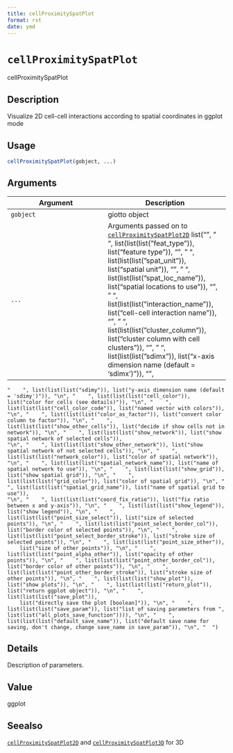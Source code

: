 ```yaml
--- 
title: cellProximitySpatPlot 
format: rst 
date: ymd 
--- 
```

# `cellProximitySpatPlot`

cellProximitySpatPlot


## Description

Visualize 2D cell-cell interactions according to spatial coordinates in ggplot mode


## Usage

```r
cellProximitySpatPlot(gobject, ...)
```


## Arguments

Argument      |Description
------------- |----------------
`gobject`     |     giotto object
`...`     |      Arguments passed on to [`cellProximitySpatPlot2D`](#cellproximityspatplot2d)   list("\n", "    ", list(list(list("feat_type")), list("feature type")), "\n", "    ", list(list(list("spat_unit")), list("spatial unit")), "\n", "    ", list(list(list("spat_loc_name")), list("spatial locations to use")), "\n", "    ", list(list(list("interaction_name")), list("cell-cell interaction name")), "\n", "    ", list(list(list("cluster_column")), list("cluster column with cell clusters")), "\n", "    ", list(list(list("sdimx")), list("x-axis dimension name (default = 'sdimx')")), "\n", 
    "    ", list(list(list("sdimy")), list("y-axis dimension name (default = 'sdimy')")), "\n", "    ", list(list(list("cell_color")), list("color for cells (see details)")), "\n", "    ", list(list(list("cell_color_code")), list("named vector with colors")), "\n", "    ", list(list(list("color_as_factor")), list("convert color column to factor")), "\n", "    ", list(list(list("show_other_cells")), list("decide if show cells not in network")), "\n", "    ", list(list(list("show_network")), list("show spatial network of selected cells")), 
    "\n", "    ", list(list(list("show_other_network")), list("show spatial network of not selected cells")), "\n", "    ", list(list(list("network_color")), list("color of spatial network")), "\n", "    ", list(list(list("spatial_network_name")), list("name of spatial network to use")), "\n", "    ", list(list(list("show_grid")), list("show spatial grid")), "\n", "    ", list(list(list("grid_color")), list("color of spatial grid")), "\n", "    ", list(list(list("spatial_grid_name")), list("name of spatial grid to use")), 
    "\n", "    ", list(list(list("coord_fix_ratio")), list("fix ratio between x and y-axis")), "\n", "    ", list(list(list("show_legend")), list("show legend")), "\n", "    ", list(list(list("point_size_select")), list("size of selected points")), "\n", "    ", list(list(list("point_select_border_col")), list("border color of selected points")), "\n", "    ", list(list(list("point_select_border_stroke")), list("stroke size of selected points")), "\n", "    ", list(list(list("point_size_other")), 
        list("size of other points")), "\n", "    ", list(list(list("point_alpha_other")), list("opacity of other points")), "\n", "    ", list(list(list("point_other_border_col")), list("border color of other points")), "\n", "    ", list(list(list("point_other_border_stroke")), list("stroke size of other points")), "\n", "    ", list(list(list("show_plot")), list("show plots")), "\n", "    ", list(list(list("return_plot")), list("return ggplot object")), "\n", "    ", list(list(list("save_plot")), 
        list("directly save the plot [boolean]")), "\n", "    ", list(list(list("save_param")), list("list of saving parameters from ", list(list("all_plots_save_function")))), "\n", "    ", list(list(list("default_save_name")), list("default save name for saving, don't change, change save_name in save_param")), "\n", "  ")


## Details

Description of parameters.


## Value

ggplot


## Seealso

[`cellProximitySpatPlot2D`](#cellproximityspatplot2d) and [`cellProximitySpatPlot3D`](#cellproximityspatplot3d) for 3D


